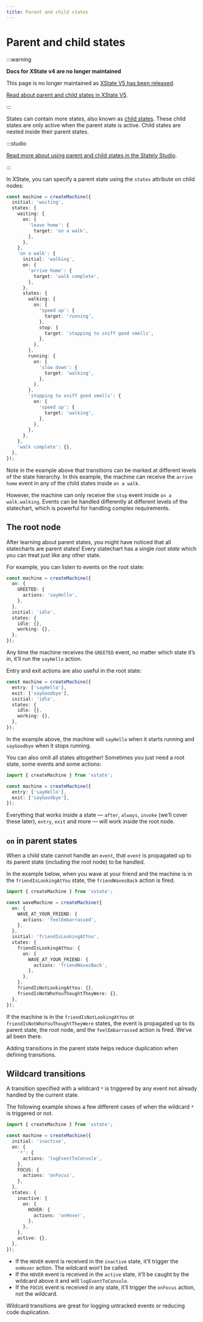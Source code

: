 ```yaml
---
title: Parent and child states
---
```


# Parent and child states

:::warning

**Docs for XState v4 are no longer maintained** 

This page is no longer maintained as [XState V5 has been released](/blog/2023-12-01-xstate-v5).

[Read about parent and child states in XState V5](/docs/parent-states).

:::

States can contain more states, also known as [child states](/states/parent-states.mdx). These child states are only active when the parent state is active. Child states are nested inside their parent states.

:::studio

[Read more about using parent and child states in the Stately Studio](/states/parent-states.mdx).

:::

In XState, you can specify a parent state using the `states` attribute on child nodes:

```ts
const machine = createMachine({
  initial: 'waiting',
  states: {
    waiting: {
      on: {
        'leave home': {
          target: 'on a walk',
        },
      },
    },
    'on a walk': {
      initial: 'walking',
      on: {
        'arrive home': {
          target: 'walk complete',
        },
      },
      states: {
        walking: {
          on: {
            'speed up': {
              target: 'running',
            },
            stop: {
              target: 'stopping to sniff good smells',
            },
          },
        },
        running: {
          on: {
            'slow down': {
              target: 'walking',
            },
          },
        },
        'stopping to sniff good smells': {
          on: {
            'speed up': {
              target: 'walking',
            },
          },
        },
      },
    },
    'walk complete': {},
  },
});
```

Note in the example above that transitions can be marked at different levels of the state hierarchy. In this example, the machine can receive the `arrive home` event in any of the child states inside `on a walk`.

However, the machine can only receive the `stop` event inside `on a walk.walking`. Events can be handled differently at different levels of the statechart, which is powerful for handling complex requirements.

## The root node

After learning about parent states, you might have noticed that all statecharts are parent states! Every statechart has a single _root state_ which you can treat just like any other state.

For example, you can listen to events on the root state:

```ts
const machine = createMachine({
  on: {
    GREETED: {
      actions: 'sayHello',
    },
  },
  initial: 'idle',
  states: {
    idle: {},
    working: {},
  },
});
```

Any time the machine receives the `GREETED` event, no matter which state it’s in, it’ll run the `sayHello` action.

Entry and exit actions are also useful in the root state:

```ts
const machine = createMachine({
  entry: ['sayHello'],
  exit: ['sayGoodbye'],
  initial: 'idle',
  states: {
    idle: {},
    working: {},
  },
});
```

In the example above, the machine will `sayHello` when it starts running and `sayGoodbye` when it stops running.

You can also omit all states altogether! Sometimes you just need a root state, some events and some actions:

```ts
import { createMachine } from 'xstate';

const machine = createMachine({
  entry: ['sayHello'],
  exit: ['sayGoodbye'],
});
```

Everything that works inside a state — `after`, `always`, `invoke` (we’ll cover these later), `entry`, `exit` and more — will work inside the root node.

## `on` in parent states

<!-- deps: ["transitions-and-events", "parent-states", the-root-node] -->

When a child state cannot handle an `event`, that `event` is propagated up to its parent state (including the root node) to be handled.

In the example below, when you wave at your friend and the machine is in the `friendIsLookingAtYou` state, the `friendWavesBack` action is fired.

```ts
import { createMachine } from 'xstate';

const waveMachine = createMachine({
  on: {
    WAVE_AT_YOUR_FRIEND: {
      actions: 'feelEmbarrassed',
    },
  },
  initial: 'friendIsLookingAtYou',
  states: {
    friendIsLookingAtYou: {
      on: {
        WAVE_AT_YOUR_FRIEND: {
          actions: 'friendWavesBack',
        },
      },
    },
    friendIsNotLookingAtYou: {},
    friendIsNotWhoYouThoughtTheyWere: {},
  },
});
```

If the machine is in the `friendIsNotLookingAtYou` or `friendIsNotWhoYouThoughtTheyWere` states, the event is propagated up to its parent state, the root node, and the `feelEmbarrassed` action is fired. We’ve all been there.

Adding transitions in the parent state helps reduce duplication when defining transitions.

## Wildcard transitions

A transition specified with a wildcard `*` is triggered by any event not already handled by the current state.

The following example shows a few different cases of when the wildcard `*` is triggered or not.

```ts
import { createMachine } from 'xstate';

const machine = createMachine({
  initial: 'inactive',
  on: {
    '*': {
      actions: 'logEventToConsole',
    },
    FOCUS: {
      actions: 'onFocus',
    },
  },
  states: {
    inactive: {
      on: {
        HOVER: {
          actions: 'onHover',
        },
      },
    },
    active: {},
  },
});
```

- If the `HOVER` event is received in the `inactive` state, it’ll trigger the `onHover` action. The wildcard won’t be called.
- If the `HOVER` event is received in the `active` state, it’ll be caught by the wildcard above it and will `logEventToConsole`.
- If the `FOCUS` event is received in any state, it’ll trigger the `onFocus` action, not the wildcard.

Wildcard transitions are great for logging untracked events or reducing code duplication.

